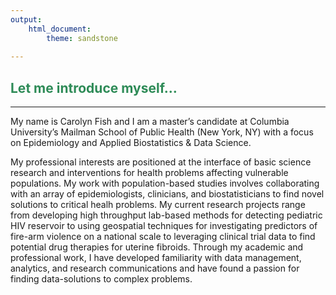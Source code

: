 ```yaml
---
output: 
    html_document:
        theme: sandstone
  
---
```


##  <span style="color: SeaGreen;">Let me introduce myself...</span>

---

My name is Carolyn Fish and I am a master's candidate at Columbia University's Mailman School of Public Health (New York, NY) with a focus on Epidemiology and Applied Biostatistics & Data Science.



My professional interests are positioned at the interface of basic science research and interventions for health problems affecting vulnerable populations. My work with population-based studies involves collaborating with an array of epidemiologists, clinicians, and biostatisticians to find novel solutions to critical healh problems. My current research projects range from developing high throughput lab-based methods for detecting pediatric HIV reservoir to using geospatial techniques for investigating predictors of fire-arm violence on a national scale to leveraging clinical trial data to find potential drug therapies for uterine fibroids. Through my academic and professional work, I have developed familiarity with data management, analytics, and research communications and have found a passion for finding data-solutions to complex problems. 
